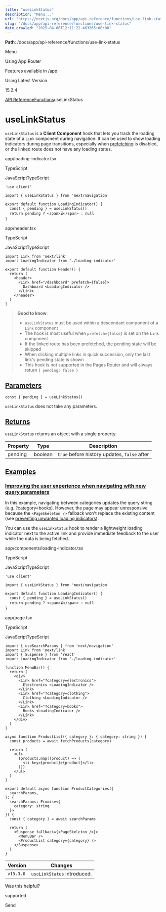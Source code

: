 ---
title: "useLinkStatus"
description: "Menu..."
url: "https://nextjs.org/docs/app/api-reference/functions/use-link-status"
slug: "/docs/app/api-reference/functions/use-link-status"
date_crawled: "2025-04-06T12:11:22.463265+00:00"
---

**Path**: /docs/app/api-reference/functions/use-link-status

Menu

Using App Router

Features available in /app

Using Latest Version

15.2.4

[API Reference](/docs/app/api-reference)[Functions](/docs/app/api-reference/functions)useLinkStatus

# useLinkStatus

`useLinkStatus` is a **Client Component** hook that lets you track the loading state of a `Link` component during navigation. It can be used to show loading indicators during page transitions, especially when [prefetching](/docs/app/building-your-application/routing/linking-and-navigating#2-prefetching) is disabled, or the linked route does not have any loading states.

app/loading-indicator.tsx

TypeScript

JavaScriptTypeScript

```
'use client'
 
import { useLinkStatus } from 'next/navigation'
 
export default function LoadingIndicator() {
  const { pending } = useLinkStatus()
  return pending ? <span>⌛</span> : null
}
```

app/header.tsx

TypeScript

JavaScriptTypeScript

```
import Link from 'next/link'
import LoadingIndicator from './loading-indicator'
 
export default function Header() {
  return (
    <header>
      <Link href="/dashboard" prefetch={false}>
        Dashboard <LoadingIndicator />
      </Link>
    </header>
  )
}
```

> **Good to know**:
>
> * `useLinkStatus` must be used within a descendant component of a `Link` component
> * The hook is most useful when `prefetch={false}` is set on the `Link` component
> * If the linked route has been prefetched, the pending state will be skipped
> * When clicking multiple links in quick succession, only the last link's pending state is shown
> * This hook is not supported in the Pages Router and will always return `{ pending: false }`

## [Parameters](#parameters)

```
const { pending } = useLinkStatus()
```

`useLinkStatus` does not take any parameters.

## [Returns](#returns)

`useLinkStatus` returns an object with a single property:

| Property | Type | Description |
| --- | --- | --- |
| pending | boolean | `true` before history updates, `false` after |

## [Examples](#examples)

### [Improving the user experience when navigating with new query parameters](#improving-the-user-experience-when-navigating-with-new-query-parameters)

In this example, navigating between categories updates the query string (e.g. ?category=books). However, the page may appear unresponsive because the `<PageSkeleton />` fallback won't replace the existing content (see [preventing unwanted loading indicators](https://react.dev/reference/react/useTransition#preventing-unwanted-loading-indicators)).

You can use the `useLinkStatus` hook to render a lightweight loading indicator next to the active link and provide immediate feedback to the user while the data is being fetched.

app/components/loading-indicator.tsx

TypeScript

JavaScriptTypeScript

```
'use client'
 
import { useLinkStatus } from 'next/navigation'
 
export default function LoadingIndicator() {
  const { pending } = useLinkStatus()
  return pending ? <span>⌛</span> : null
}
```

app/page.tsx

TypeScript

JavaScriptTypeScript

```
import { useSearchParams } from 'next/navigation'
import Link from 'next/link'
import { Suspense } from 'react'
import LoadingIndicator from './loading-indicator'
 
function MenuBar() {
  return (
    <div>
      <Link href="?category=electronics">
        Electronics <LoadingIndicator />
      </Link>
      <Link href="?category=clothing">
        Clothing <LoadingIndicator />
      </Link>
      <Link href="?category=books">
        Books <LoadingIndicator />
      </Link>
    </div>
  )
}
 
async function ProductList({ category }: { category: string }) {
  const products = await fetchProducts(category)
 
  return (
    <ul>
      {products.map((product) => (
        <li key={product}>{product}</li>
      ))}
    </ul>
  )
}
 
export default async function ProductCategories({
  searchParams,
}: {
  searchParams: Promise<{
    category: string
  }>
}) {
  const { category } = await searchParams
 
  return (
    <Suspense fallback={<PageSkeleton />}>
      <MenuBar />
      <ProductList category={category} />
    </Suspense>
  )
}
```

| Version | Changes |
| --- | --- |
| `v15.3.0` | `useLinkStatus` introduced. |

Was this helpful?

supported.

Send